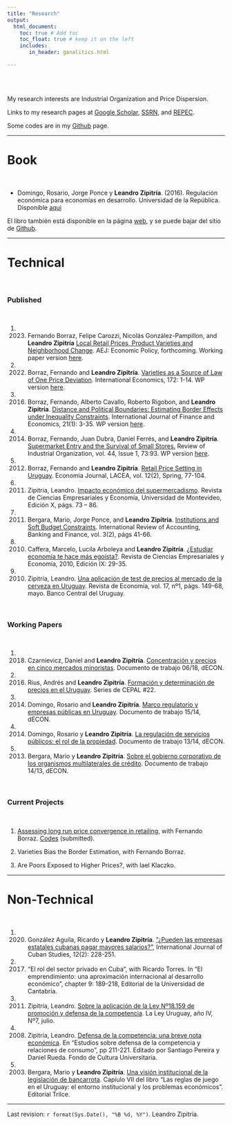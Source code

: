 ```yaml
---
title: "Research"
output: 
  html_document:
    toc: true # Add toc
    toc_float: true # keep it on the left
    includes:
       in_header: ganalitics.html

---
```


\
\

My research interests are Industrial Organization and Price Dispersion. 


Links to my research pages at [Google Scholar](https://scholar.google.com/citations?user=UVdbgDwAAAAJ), [SSRN](https://papers.ssrn.com/sol3/cf_dev/AbsByAuth.cfm?per_id=1038707), and [REPEC](https://ideas.repec.org/e/pzi74.html).


Some codes are in my [Github](http://github.com/LeandroZipitria) page.
  

---

# Book

\

- Domingo, Rosario, Jorge Ponce y **Leandro Zipitría**. (2016). Regulación económica para economías en desarrollo. Universidad de la República. Disponible [aqui](files/2016.Libro Regulacion FINAL.pdf)

El libro también está disponible en la página [web](http://leandro-zipitria.com/libro-regulacion/), y se puede bajar del sitio de [Github](https://github.com/LeandroZipitria/libro-regulacion).
  

---

# Technical 

\

  
### Published  

\

1. 2023. Fernando Borraz, Felipe Carozzi, Nicolás González-Pampillon, and **Leandro Zipitría** [Local Retail Prices, Product Varieties and Neighborhood Change](https://www.aeaweb.org/articles?id=10.1257/pol.20210817&&from=f). AEJ: Economic Policy, forthcoming. Working paper version [here](files/Borraz_AEJP_2021_R1.pdf).  

1. 2022. Borraz, Fernando and **Leandro Zipitría**. [Varieties as a Source of Law of One Price Deviation](https://www.sciencedirect.com/science/article/abs/pii/S2110701722000543). International Economics, 172: 1-14. WP version [here](files/LOP Version 2021_12_11.pdf). 

1. 2016. Borraz, Fernando, Alberto Cavallo, Roberto Rigobon, and **Leandro Zipitría**. [Distance and Political Boundaries: Estimating Border Effects under Inequality Constraints](https://onlinelibrary.wiley.com/doi/10.1002/ijfe.1517). International Journal of Finance and Economics, 21(1): 3-35. WP version [here](files/2016.Borraz_Cavallo_Rigobon_Zipitria - Distance and political boundaries.pdf).
  
1. 2014. Borraz, Fernando, Juan Dubra, Daniel Ferrés, and **Leandro Zipitría**. [Supermarket Entry and the Survival of Small Stores.](https://link.springer.com/article/10.1007/s11151-013-9379-7) Review of Industrial Organization, vol. 44, Issue 1, 73:93. WP version [here](files/borrazdubraferreszipitria-4th-rr.pdf).
  
1. 2012. Borraz, Fernando and **Leandro Zipitria**. [Retail Price Setting in Uruguay](https://storage.googleapis.com/jnl-lse-j-elaceaj-files/journals/1/articles/141/63e9d285d9db3.pdf). Economia Journal, LACEA, vol. 12(2), Spring, 77-104.
  
1. 2011. Zipitria, Leandro. [Impacto económico del supermercadismo](files/Zipitria2011.pdf). Revista de Ciencias Empresariales y Economía, Universidad de Montevideo, Edición X, págs. 73 – 86.  
  
1. 2011. Bergara, Mario, Jorge Ponce, and **Leandro Zipitria**. [Institutions and Soft Budget Constraints](files/SBC2011.pdf). International Review of Accounting, Banking and Finance, vol. 3(2), págs 41-66.  
  
1. 2010. Caffera, Marcelo, Lucila Arboleya and **Leandro Zipitría**. [¿Estudiar economía te hace más egoísta?](files/2010.Selfish.pdf). Revista de Ciencias Empresariales y Economía, 2010, Edición IX: 29-35.
  
1. 2010. Zipitría, Leandro. [Una aplicación de test de precios al mercado de la cerveza en Uruguay](files/2010.Cerveza.pdf). Revista de Economía, vol. 17, nº1, págs. 149-68, mayo. Banco Central del Uruguay.

\

### Working Papers   

\


1. 2018. Czarnievicz, Daniel and **Leandro Zipitría**. [Concentración y precios en cinco mercados minoristas](files/2018.Concentración y precios en cinco mercados minoristas.pdf). Documento de trabajo 06/18, dECON.
  
1. 2016. Rius, Andrés and **Leandro Zipitría**. [Formación y determinación de precios en el Uruguay](https://repositorio.cepal.org/bitstream/handle/11362/39864/S1501314_es.pdf;jsessionid=8C82D69F3FC49D2272777AF8960C1BFB?sequence=1). Series de CEPAL #22.
  
1. 2014. Domingo, Rosario and **Leandro Zipitría**. [Marco regulatorio y empresas públicas en Uruguay](files/2014.Marco regulatorio y empresas publicas en Uruguay.pdf). Documento de trabajo 15/14, dECON.
  
1. 2014. Domingo, Rosario y **Leandro Zipitría**. [La regulación de servicios públicos: el rol de la propiedad](files/2014.La regulacion de empresas publicas - el rol de la propiedad.pdf). Documento de trabajo 13/14, dECON.
  
1. 2013. Bergara, Mario y **Leandro Zipitría**. [Sobre el gobierno corporativo de los organismos multilaterales de crédito](files/2013.Sobre el gobierno corporativo del FLAR dECON 1413.pdf). Documento de trabajo 14/13, dECON.

\
  
### Current Projects  

\


1. [Assessing long run price convergence in retailing](files/Long_run_retailing.pdf), with Fernando Borraz. [Codes](https://github.com/LeandroZipitria/Convergence) (submitted).

1. Varieties Bias the Border Estimation, with Fernando Borraz.

1. Are Poors Exposed to Higher Prices?, with Iael Klaczko.

---

# Non-Technical

\

1. 2020. González Aguila, Ricardo y **Leandro Zipitría**. [”¿Pueden las empresas estatales cubanas pagar mayores salarios?”](https://www.jstor.org/stable/10.13169/intejcubastud.12.2.0228), International Journal of Cuban Studies, 12(2): 228-251.

1. 2017. “El rol del sector privado en Cuba”, with Ricardo Torres. In "El emprendimiento: una aproximación internacional al desarrollo económico", chapter 9: 189-218, Editorial de la Universidad de Cantabria.

1. 2011. Zipitría, Leandro. [Sobre la aplicación de la Ley Nº18.159 de promoción y defensa de la competencia](files/2011-la-ley-final1.pdf). La Ley Uruguay, año IV, Nº7, julio.
  
1. 2008. Zipitría, Leandro. [Defensa de la competencia: una breve nota económica](files/2008-capitulo-lz-final-rap.pdf). En "Estudios sobre defensa de la competencia y relaciones de consumo", pp 211-221. Editado por Santiago Pereira y Daniel Rueda. Fondo de Cultura Universitaria.

1. 2003. Bergara, Mario y **Leandro Zipitría**. [Una visión institucional de la legislación de bancarrota](https://books.google.com.uy/books?id=esb5agSJfkkC&pg=PA132&lpg=PA132&dq=&hl=es#v=onepage&q&f=false). Capíulo VII del libro "Las reglas de juego en el Uruguay: el entorno institucional y los problemas económicos". Editorial Trilce.


***

Last revision: `r format(Sys.Date(), "%B %d, %Y")`. Leandro Zipitría.
